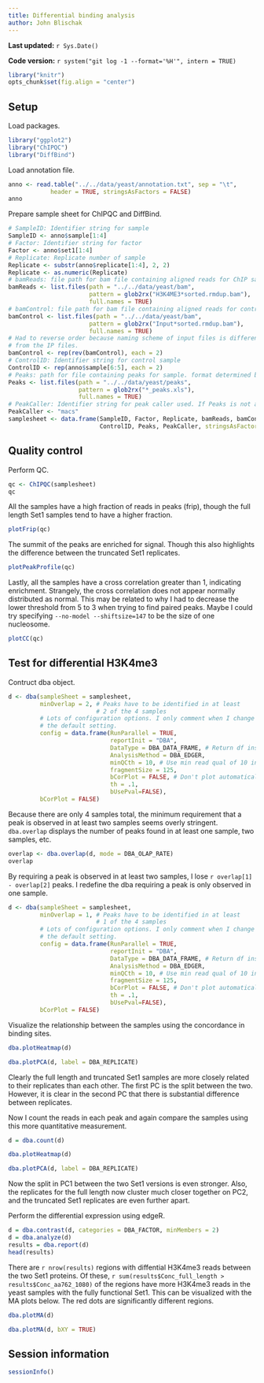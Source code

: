 ```yaml
---
title: Differential binding analysis
author: John Blischak
---
```


**Last updated:** `r Sys.Date()`

**Code version:** `r system("git log -1 --format='%H'", intern = TRUE)`

```r
library("knitr")
opts_chunk$set(fig.align = "center")
```

## Setup

Load packages.

```r
library("ggplot2")
library("ChIPQC")
library("DiffBind")
```

Load annotation file.

```r
anno <- read.table("../../data/yeast/annotation.txt", sep = "\t",
            header = TRUE, stringsAsFactors = FALSE)
anno
```

Prepare sample sheet for ChIPQC and DiffBind.

```r
# SampleID: Identifier string for sample
SampleID <- anno$sample[1:4]
# Factor: Identifier string for factor
Factor <- anno$set1[1:4]
# Replicate: Replicate number of sample
Replicate <- substr(anno$replicate[1:4], 2, 2)
Replicate <- as.numeric(Replicate)
# bamReads: file path for bam file containing aligned reads for ChIP sample
bamReads <- list.files(path = "../../data/yeast/bam",
                       pattern = glob2rx("H3K4ME3*sorted.rmdup.bam"),
                       full.names = TRUE)
# bamControl: file path for bam file containing aligned reads for control sample
bamControl <- list.files(path = "../../data/yeast/bam",
                       pattern = glob2rx("Input*sorted.rmdup.bam"),
                       full.names = TRUE)
# Had to reverse order because naming scheme of input files is different
# from the IP files.
bamControl <- rep(rev(bamControl), each = 2)
# ControlID: Identifier string for control sample
ControlID <- rep(anno$sample[6:5], each = 2)
# Peaks: path for file containing peaks for sample. format determined by PeakCaller field or caller parameter
Peaks <- list.files(path = "../../data/yeast/peaks",
                    pattern = glob2rx("*_peaks.xls"),
                    full.names = TRUE)
# PeakCaller: Identifier string for peak caller used. If Peaks is not a bed file, this will determine how the Peaks file is parsed. “macs”: MACS .xls file
PeakCaller <- "macs"
samplesheet <- data.frame(SampleID, Factor, Replicate, bamReads, bamControl,
                          ControlID, Peaks, PeakCaller, stringsAsFactors = FALSE)
```

## Quality control

Perform QC.

```r
qc <- ChIPQC(samplesheet)
qc
```

All the samples have a high fraction of reads in peaks (frip),
though the full length Set1 samples tend to have a higher fraction.

```r
plotFrip(qc)
```

The summit of the peaks are enriched for signal.
Though this also highlights the difference between the truncated Set1 replicates.

```r
plotPeakProfile(qc)
```

Lastly, all the samples have a cross correlation greater than 1, indicating enrichment.
Strangely, the cross correlation does not appear normally distributed as normal.
This may be related to why I had to decrease the lower threshold from 5 to 3 when trying to find paired peaks.
Maybe I could try specifying `--no-model --shiftsize=147` to be the size of one nucleosome.

```r
plotCC(qc)
```

## Test for differential H3K4me3

Contruct dba object.

```r
d <- dba(sampleSheet = samplesheet,
         minOverlap = 2, # Peaks have to be identified in at least
                         # 2 of the 4 samples
         # Lots of configuration options. I only comment when I change
         # the default setting.
         config = data.frame(RunParallel = TRUE,
                             reportInit = "DBA",
                             DataType = DBA_DATA_FRAME, # Return df instead of granges
                             AnalysisMethod = DBA_EDGER,
                             minQCth = 10, # Use min read qual of 10 instead of 15
                             fragmentSize = 125,
                             bCorPlot = FALSE, # Don't plot automatically
                             th = .1,
                             bUsePval=FALSE),
         bCorPlot = FALSE)
```

Because there are only 4 samples total, the minimum requirement that a peak is observed in at least two samples seems overly stringent.
`dba.overlap` displays the number of peaks found in at least one sample, two samples, etc.

```r
overlap <- dba.overlap(d, mode = DBA_OLAP_RATE)
overlap
```

By requiring a peak is observed in at least two samples, I lose `r overlap[1] - overlap[2]` peaks.
I redefine the dba requiring a peak is only observed in one sample.

```r
d <- dba(sampleSheet = samplesheet,
         minOverlap = 1, # Peaks have to be identified in at least
                         # 1 of the 4 samples
         # Lots of configuration options. I only comment when I change
         # the default setting.
         config = data.frame(RunParallel = TRUE,
                             reportInit = "DBA",
                             DataType = DBA_DATA_FRAME, # Return df instead of granges
                             AnalysisMethod = DBA_EDGER,
                             minQCth = 10, # Use min read qual of 10 instead of 15
                             fragmentSize = 125,
                             bCorPlot = FALSE, # Don't plot automatically
                             th = .1,
                             bUsePval=FALSE),
         bCorPlot = FALSE)
```

Visualize the relationship between the samples using the concordance in binding sites.

```r
dba.plotHeatmap(d)
```

```r
dba.plotPCA(d, label = DBA_REPLICATE)
```

Clearly the full length and truncated Set1 samples are more closely related to their replicates than each other.
The first PC is the split between the two.
However, it is clear in the second PC that there is substantial difference between replicates.

Now I count the reads in each peak and again compare the samples using this more quantitative measurement.

```r
d = dba.count(d)
```

```r
dba.plotHeatmap(d)
```

```r
dba.plotPCA(d, label = DBA_REPLICATE)
```

Now the split in PC1 between the two Set1 versions is even stronger.
Also, the replicates for the full length now cluster much closer together on PC2, and the truncated Set1 replicates are even further apart.

Perform the differential expression using edgeR.

```r
d = dba.contrast(d, categories = DBA_FACTOR, minMembers = 2)
d = dba.analyze(d)
results = dba.report(d)
head(results)
```

There are `r nrow(results)` regions with diffential H3K4me3 reads between the two Set1 proteins.
Of these, `r sum(results$Conc_full_length > results$Conc_aa762_1080)` of the regions have more H3K4me3 reads in the yeast samples with the fully functional Set1.
This can be visualized with the MA plots below.
The red dots are significantly different regions.

```r
dba.plotMA(d)
```

```r
dba.plotMA(d, bXY = TRUE)
```

## Session information

```r
sessionInfo()
```
